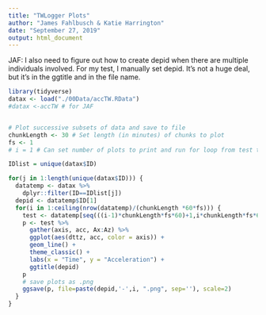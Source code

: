 ```yaml
---
title: "TWLogger Plots"
author: "James Fahlbusch & Katie Harrington"
date: "September 27, 2019"
output: html_document
---
```


JAF: I also need to figure out how to create depid when there are multiple individuals involved. For my test, I manually set depid. It's not a huge deal, but it's in the ggtitle and in the file name.

```r
library(tidyverse)
datax <- load("./00Data/accTW.RData")
#datax <-accTW # for JAF


# Plot successive subsets of data and save to file
chunkLength <- 30 # Set length (in minutes) of chunks to plot
fs <- 1 
# i = 1 # Can set number of plots to print and run for loop from test to p

IDlist = unique(datax$ID)

for(j in 1:length(unique(datax$ID))) {
  datatemp <- datax %>% 
    dplyr::filter(ID==IDlist[j])
  depid <- datatemp$ID[1]
  for(i in 1:ceiling(nrow(datatemp)/(chunkLength *60*fs))) {
    test <- datatemp[seq(((i-1)*chunkLength*fs*60)+1,i*chunkLength*fs*60),]
    p <- test %>%
      gather(axis, acc, Ax:Az) %>%
      ggplot(aes(dttz, acc, color = axis)) +
      geom_line() +
      theme_classic() +
      labs(x = "Time", y = "Acceleration") +
      ggtitle(depid)
    p
    # save plots as .png
    ggsave(p, file=paste(depid,'-',i, ".png", sep=''), scale=2)
  }
}
```

